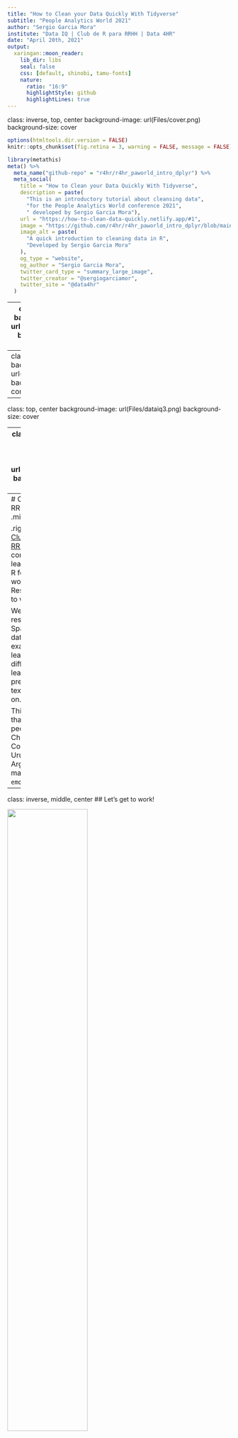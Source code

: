 ```yaml
---
title: "How to Clean your Data Quickly With Tidyverse"
subtitle: "People Analytics World 2021"
author: "Sergio Garcia Mora"
institute: "Data IQ | Club de R para RRHH | Data 4HR"
date: "April 20th, 2021"
output:
  xaringan::moon_reader:
    lib_dir: libs
    seal: false
    css: [default, shinobi, tamu-fonts]
    nature:
      ratio: "16:9"
      highlightStyle: github
      highlightLines: true
---
```


class: inverse, top, center
background-image: url(Files/cover.png)
background-size: cover

```r
options(htmltools.dir.version = FALSE)
knitr::opts_chunk$set(fig.retina = 3, warning = FALSE, message = FALSE)
```



```r
library(metathis)
meta() %>%
  meta_name("github-repo" = "r4hr/r4hr_paworld_intro_dplyr") %>% 
  meta_social(
    title = "How to Clean your Data Quickly With Tidyverse",
    description = paste(
      "This is an introductory tutorial about cleansing data",
      "for the People Analytics World conference 2021",
      " developed by Sergio Garcia Mora"),
    url = "https://how-to-clean-data-quickly.netlify.app/#1",
    image = "https://github.com/r4hr/r4hr_paworld_intro_dplyr/blob/main/Files/cover.png",
    image_alt = paste(
      "A quick introduction to cleaning data in R", 
      "Developed by Sergio Garcia Mora"
    ),
    og_type = "website",
    og_author = "Sergio Garcia Mora",
    twitter_card_type = "summary_large_image",
    twitter_creator = "@sergiogarciamor",
    twitter_site = "@data4hr"
  )
```
---
class: top, center
background-image: url(Files/dataiq1.png)
background-size: contain


---
class:  top, center
background-image: url(Files/dataiq2.png)
background-size: contain

---

class: top, center
background-image: url(Files/dataiq3.png)
background-size: cover

---
class: inverse, top, center
background-image: url(Files/team.png)
background-size: cover

---
# Club de R para RRHH
.left-column[
.middle[
<img src="Files/clubder.png" />
]
]

.right-column[
The [Club de R para RRHH](https://linktr.ee/r4hrclub) is a community for learning to code in R for people who work in Human Resources or aspire to work in this field.

We develop resources in Spanish, use HR data in our examples, and we learn how to use different packages, learn how to make predictive analysis, text mining and so on.

This is a project that has gathered people from Perú, Chile, Paraguay, Colombia, Spain, Uruguay, Panamá, Argentina and many more `r emo::ji("globe")`.
]

---
class: inverse, middle, center
## Let's get to work!

<img src="https://media.giphy.com/media/3o7TKUM3IgJBX2as9O/giphy.gif" width="60%"/>


---
# The R language
## Projects

Working with projects in RStudio makes everything simpler. RStudio Projects create a local folder in your computer in which every file, script, and resources will be saved there, in a more organized way.

--

To create a project go to:
* *File*
  * *New project*

And then write the name of the new folder.

.pull-left[<img src="Files/new_project.png" width="60%" />]


.pull-rigt[<img src="Files/new_projecto.png" width="30%" />]

---
# What's a R package?

R is a open source language, that became very popular for analyzing data and statistical analysis. Nowadays it has a wide range of aplications and uses beyond statistics.

--

*Packages* are a sort of 'extensions' that expand R base capabilities and allows us to make specific things in a easy way. Pablo Tiscornia made a great analogy to explain the difference what packages are.

--

.pull-left[
<img src="Files/R2.png" width="85%" />
]

--
.pull-right[
<img src="Files/R4.png" />
]

---
# Tidy data

.left-column[
<img src="Files/mess.png" />
]

.right-column[
Data in tutorials is perfect, neat, and clean. And everytime you try to replicate the same analyisis with your own data, things rarely work in the same way, and you end up spending a lot of time getting your data right to run an analysis... in Excel `r emo::ji("doubt")`
]
--
.right-column[
That's why cleaning and tidying your data explains from 60 al 80% of the time of any Analytics project. This process is known as *data cleansing* or *data wrangling*. **Tidyverse** is collection of packages that allow us to get our **tidy data** to develop our analysis. There are some **tidy data principles** we all need to know:
]
--
.right-column[
1. Each variable must have its own column.
2. Each observation must have its own row.
3. Each value must have its own cell.
]

---
background-color: #BDCBD4
# Tidyverse

Tidyverse is a collection of packaged for cleaning, transforming, manipulating and wrangling data. 

.center[<img src="Files/tidyverse_packs.jpeg" width="40%"/>]

To start using we have to install it. This is a one time process, and all you have to do is type in your RStudio console
```r

# Install tidyverse packages for the first time
install.packages("tidyverse")

```

---
# Tidyverse

Once the package is installed, we need to load or "activate" the package in order to use its functions. We need the `library()` function to do it.

```r
# Load tiverse packages
library(tidyverse)
```

---
## dplyr

.left-column[
<img src="https://i.redd.it/w2km14a81yy41.png" />
]

.right-column[
**dplyr** is the main package of the *tidyverse* collection for *data wrangling*.

One of the reasons it became so popular is that its functions emulates our colloquial way to approach a problem.

Another important factor is that the function names are straight forward to comprehend what they do, and the logic and parameters in most of them are very similar.

That means when you understand the basics of one function you get an idea of how they all work.
]

---
## dplyr, an example

Let's take a look into a dplyr's sequence:

Let's say you have a salary survey and you want to know the mean salary for HR positions. Can you follow every step of this script?:

--

```r
hr_data %>%                               # Call the dataframe
  select(position, salary) %>%            # Picks columns to analyse
  filter(salary < 500000) %>%             # Filter salaries below $ 500.000
  group_by(position) %>%                  # Groups the results by position
  summarise(mean_salary = mean(salary))   # Calculate mean salary for position
```




---
## The 'pipe' operator

.left-column[
<img src="https://magrittr.tidyverse.org/logo.png" />
]

.right-column[
Did you see this symbol `%>%` in the previous slide? This symbol is known as the **'pipe'** and allows you to write functions as a sequence, making it easier to read and understand the script. This is particularly useful when you're concatenating several steps of functions in your analysis.
]
.right-column[
Let's imagine you want to get a list of HRBP's salaries per industry, organized from highest salary, to the lowest. 
]

--
.right-column[**Steps:**

1. Load data, and select `role`, `base_salary` and `industry`variables.
2. Filter by `role == "HRBP"`
3. Arrange results descendently by `base_salary`.
]
---
## The 'pipe' operator

This is how the codes looks like

```r
# Code WITHOUT the pipe operator
arrange(filter(select(salaries, role, base_salary, industry), role == "HRBP"), desc(base_salary))
```

--

```r
# Code WITH the pipe operator
salaries %>% 
  select(role, base_salary, industry) %>% 
  filter(role == "HRBP") %>% 
  arrange(desc(base_salary))
```

---
 class: inverse, middle, center
# The Analysis Process

1. Set an analysis goal.
2. Gather and explore the data.
3. The [Ben Teusch](https://www.linkedin.com/in/teuschb/) `r emo::ji("rockstar")` approach: Identify the groups to compare, calculate summary statistics, plot results.

---
# The Analysis Process

.left-column[
## Set an analysis goal
]

.right-column[
With the available data we can:

* Make salary analysis per role.
* Make salary analysis per industry.
* Analyze relationships between salary and satisfaction.
* Analyze relationships salary and intention to leave.
]

--
.right-column[
We also can analyze gender pay gaps. `r emo::ji("king")``r emo::ji("money")``r emo::ji("queen")`

]
---
class: inverse, middle, center
# Let's get to know our data

---
# `r emo::ji("kiwi")` KIWI: Key Investigation of Wages & Income
## aka HR Salary Survey from Argentina

Last year, with the *Club de R para RRHH* we conducted a salary survey across Latin America to know salaries and some other things that we were interested on.

Another reason why we did this survey is because the lack of datasets in Spanish to practice.

In this workshop we'll use a sample of this dataset using data from Argentina. You can see and download the R script a full version of the analysis [in this link](https://rpubs.com/Data4HR/encuesta-kiwi-2020).

---
# The KIWI data

First, we need to load the `tidyverse` package and use a function from the `readr` package to load the data.

```r
library(tidyverse)

# The url link to the location of the dataset
url_link <- "https://raw.githubusercontent.com/r4hr/r4hr_paworld_intro_dplyr/main/salary_survey_ar.csv"

# Load the csv file from GitHub
salaries <- read_delim(url_link,    #<<
                       delim = ";") #<<

```

---
## A `glimpse` into the KIWI data

```r
# Let's explore the structure of the dataset
glimpse(salaries)
```

```r
options(scipen = 999)
```

---
## Let's explore the data

.pull-left[
One of the main things we want to explore are salaries, so, first, we have to know its distribution. Let's plot a histogram.

```r
ggplot(salaries, 
       aes(x = base_salary)) +
  geom_histogram()
```

]

--
.pull-right[
What happened here? `r emo::ji("confused")`

Let's take a look into the variable.

```r
summary(salaries$base_salary)
```

]

--
.pull-right[
There are some valid cases with unusual high cases (over `AR$ 2M`), and there are spurious cases with `AR$ 2`. `r emo::ji("surprised")`
]
--

.pull-right[
So, let's meet our first `dplyr` function: `filter()`.
]

---
# filter()

The `filter()` function allows us to pass the observations (rows) that matches a criteria. We'll need some logical operators for this.

.center[
```r
library(gt)
gt(
  data.frame(
    "Symbol" = c("<", "<=", ">", ">=", "==", "!=", "&", "|"),
    "Meaning" = c("less than", "less or equal to", "higher than", "higer or equal to",
                "equal to", "not equal to", "and", "or")
  )
) %>% 
  cols_align(
    align = "center",
    columns = everything()
  )
```
]

---
# filter()
## Examples

Let's see the data of the *CHRO* `role`:

```r
salaries %>% 
  filter(role == "CHRO") #<<
```

---
# filter()
## Examples

All the data **but** CHRO.

```r
salaries %>% 
  filter(role != "CHRO") %>% #<<
  head() # Erase the last pipe and this line
```

---
# filter()
## Examples


Filter by two conditions:
```r
salaries %>% 
  filter(industry == "Construction" & gender == "Female") #<<
```

---
# filter()
## Examples

.pull-left[
`r emo::ji("question")` What if you want to filter data by **two** industries?

```r
salaries %>% 
  filter(industry == "Media" & industry == "Chemical Industry") %>%  #<<
select(role, base_salary) 
```
]

--

.pull-right[
This would do the job `r emo::ji("+1")`
```r
salaries %>% 
  filter(industry == "Media" | industry == "Chemical Industry") %>%  #<<
select(role, base_salary) %>% head()
```

]

---
# filter()
## Examples

A best-practice way to filter by more than one condition is using a selection vector:

```r
salaries %>% 
  filter(industry %in% c("Media", "Health", "Technology")) %>% #<<
  select(role, base_salary)
```


---
# filter()
## Let's go!

Let's create a new dataframe with clean data with the helping function `between`:
```r
clean_salaries <- salaries %>% 
  filter(between(base_salary, # Variable to filter #<< 
                 20000,       # Low filter #<<
                 500000),     # Top filter #<<
         hr_experience_years < 30) #<<
```

--
.right[
```r
ggplot(clean_salaries, aes(x = base_salary))+
  geom_histogram()
```
]

---
# select()

.pull-left[
The `select()` function allows you to choose the variables you want to analyze. We can also drop variables we want to exclude.

```r
clean_salaries <- clean_salaries %>% 
  select(-age) # Exclude age variable
```

]

.pull-right[
<img src="https://media.giphy.com/media/PPw87BtlPrQIg/giphy.gif" />
]

---
# Let's make sense of our data

.left-column[
<img src="https://media.giphy.com/media/UTq0AvyCU1uJBwanNQ/giphy.gif" />
]

.right-column[
Salaries are in Argentinean pesos... so it's hard to tell if a `base_salary` is high or low because we don't know the currency, so we need to transform the `base_salary` into a currency we know.
]

--
.right-column[
Enter the `mutate()` function.

]

---
# mutate()

One use of `mutate()` is to create a new variable from existing variables. Something important to know is that the new variable is not added to the original data source... unless we tell R to do it so.

--
So, in order to calculate the `base_salary` you'll need this table:

```r
gt(
  data.frame(
    "Currency" = c("Euro", "Dollar", "Pound Sterling", "Swiss Franc", "Yen", "Real", "Canadian Dollar" ),
    "Divide by" = c(112, 93, 127, 102, .86, 17, 74)
  )
)
```


---
# mutate()

Now we can create a new column, call `int_salary` based on the exchange rate. To achieve this we have to create a new column, based on the `base_salary` original variable, divided by the exchange rate.

```r
clean_salaries <- clean_salaries %>%     # Overwrite the same dataframe
  mutate(int_salary = base_salary / 112) # Estimate salary in Euro #<<

glimpse(clean_salaries)
```

---
---
class: inverse
# Practice

.pull-left[
<img src="https://pbs.twimg.com/media/DpTez7MUUAUM5PX.jpg" />
]

.pull-right[
1. Load data
2. Filter salaries between AR$ 20.000 and 500.000
3. Create a new column with a new currency using the proper exchange rate.
]
---
# mutate()
## Other uses

.pull-left[
Let's make a plot of the mean salary by role.

```r
clean_salaries %>% 
  group_by(role) %>% 
  summarise(mean_salary = mean(int_salary)) %>% 
  ggplot(aes(x = mean_salary, y = role)) +
  geom_col()
```

]

.pull-right[
```r

```

]


---
# mutate()
## Other uses

The `role` variable is plotted alphabetically ordered, which in this case is not appropiate because it doesn't respect the hierarchy of the different positions.

We can use `mutate()` to overwrite the variable and change its properties. So, let's transform the variable into a `factor` type, so we can define the levels of the variable.

```r
clean_salaries <- clean_salaries %>% 
  mutate(role = factor(role,         # Overwrite the same variable #<<
                       # Define the order of the variable
                       levels = c("Administrative", "Analyst", "Supervisor",       #<<
                                  "HRBP", "Head", "Manager", "CHRO"))) #<<
```

---
# mutate()
## Other uses

.pull-left[
Let's repeat our last plot:

```r
clean_salaries %>% 
  group_by(role) %>% 
  summarise(mean_salary = mean(int_salary)) %>% 
  ggplot(aes(x = mean_salary, y = role)) +
  geom_col()
```

]

.pull-right[
```r

```

]